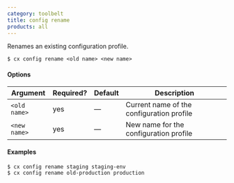 ```yaml
---
category: toolbelt
title: config rename
products: all
---
```


Renames an existing configuration profile.

```shell
$ cx config rename <old name> <new name>
```

#### Options

| Argument | Required? | Default | Description |
|  ---  |  ---  |  ---  |  ---  |
| `<old name>` | yes | — | Current name of the configuration profile |
| `<new name>` | yes | — | New name for the configuration profile |

#### Examples

```shell
$ cx config rename staging staging-env
$ cx config rename old-production production
```